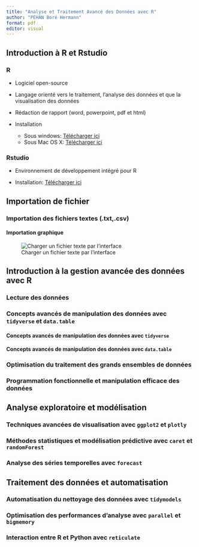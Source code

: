 ```yaml
---
title: "Analyse et Traitement Avancé des Données avec R"
author: "PEHAN Boré Hermann"
format: pdf
editor: visual
---
```


## Introduction à R et Rstudio

### R

-   Logiciel open-source

-   Langage orienté vers le traitement, l'analyse des données et que la visualisation des données

-   Rédaction de rapport (word, powerpoint, pdf et html)

-   Installation

    -   Sous windows: [Télécharger ici](http://cran.r-project.org/bin/windows/base/)
    -   Sous Mac OS X: [Télécharger ici](http://cran.r-project.org/bin/macosx/){style="blue"}

### Rstudio

-   Environnement de développement intégré pour R

-   Installation: [Télécharger ici](http://www.rstudio.com/products/rstudio/download/)

## Importation de fichier

### Importation des fichiers textes (.txt,.csv)

#### Importation graphique

![Charger un fichier texte par l'interface](images/importation_interface.png){fig-align="center"}

## Introduction à la gestion avancée des données avec R

### Lecture des données

### Concepts avancés de manipulation des données avec `tidyverse` et `data.table`

#### Concepts avancés de manipulation des données avec `tidyverse`

#### Concepts avancés de manipulation des données avec `data.table`

### Optimisation du traitement des grands ensembles de données

### Programmation fonctionnelle et manipulation efficace des données

## Analyse exploratoire et modélisation

### Techniques avancées de visualisation avec `ggplot2` et `plotly`

### Méthodes statistiques et modélisation prédictive avec `caret` et `randomForest`

### Analyse des séries temporelles avec `forecast`

## Traitement des données et automatisation

### Automatisation du nettoyage des données avec `tidymodels`

### Optimisation des performances d’analyse avec `parallel` et `bigmemory`

### Interaction entre R et Python avec `reticulate`

